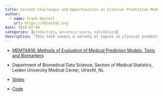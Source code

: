 ```yaml
---
title: Current Challenges and Opportunities in Clinical Prediction Modeling
author:
  - name: Frank Harrell
    url: https://hbiostat.org
date: 2018-07-04
categories: [prediction, accuracy-score, validation]
description: "This talk covers a variety of topics in clinical prediction modeling, with emphasis on quantifying the added value of new predictors."
---
```


* [MEMTAB18: Methods of Evaluation of Medical Prediction Models, Tests and Biomarkers](http://www.memtab2018.eu)
* Department of Biomedical Data Science, Section of Medical Statistics, Leiden University Medical Center, Utrecht, NL

* [Slides](https://hbiostat.org/talks/memtab18.pdf)
* [Code](https://hbiostat.org/talks/memtab18.Rnw)
